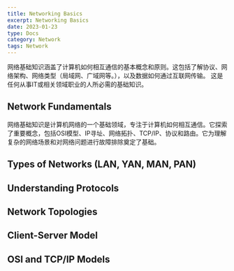 ```yaml
---
title: Networking Basics
excerpt: Networking Basics
date: 2023-01-23
type: Docs
category: Network
tags: Network
---
```


网络基础知识涵盖了计算机如何相互通信的基本概念和原则。这包括了解协议、网络架构、网络类型（局域网、广域网等。），以及数据如何通过互联网传输。
这是任何从事IT或相关领域职业的人所必需的基础知识。

## Network Fundamentals

网络基础知识是计算机网络的一个基础领域，专注于计算机如何相互通信。它探索了重要概念，包括OSI模型、IP寻址、网络拓扑、TCP/IP、协议和路由。它为理解复杂的网络场景和对网络问题进行故障排除奠定了基础。

## Types of Networks (LAN, YAN, MAN, PAN)

## Understanding Protocols

## Network Topologies

## Client-Server Model

## OSI and TCP/IP Models
